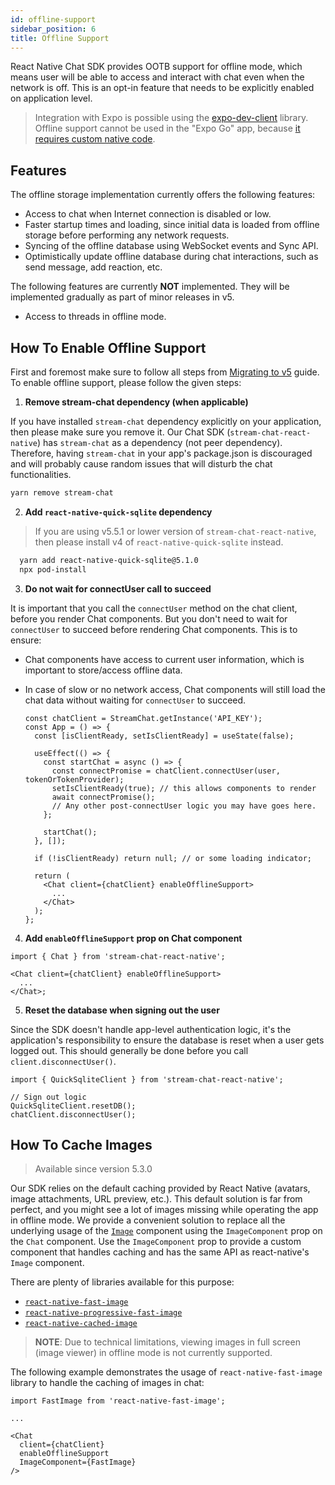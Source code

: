 ```yaml
---
id: offline-support
sidebar_position: 6
title: Offline Support
---
```


React Native Chat SDK provides OOTB support for offline mode, which means user will be able to access and interact
with chat even when the network is off. This is an opt-in feature that needs to be explicitly enabled on application
level.

> Integration with Expo is possible using the [expo-dev-client](https://docs.expo.dev/development/getting-started/) library.
Offline support cannot be used in the "Expo Go" app, because [it requires custom native code](https://docs.expo.io/workflow/customizing/).

## Features

The offline storage implementation currently offers the following features:

- Access to chat when Internet connection is disabled or low.
- Faster startup times and loading, since initial data is loaded from offline storage before performing any network requests.
- Syncing of the offline database using WebSocket events and Sync API.
- Optimistically update offline database during chat interactions, such as send message, add reaction, etc.

The following features are currently **NOT** implemented. They will be implemented gradually as part of minor releases in v5.

- Access to threads in offline mode.

## How To Enable Offline Support

First and foremost make sure to follow all steps from [Migrating to v5](./upgrade_helper.mdx) guide.
To enable offline support, please follow the given steps:

1. **Remove stream-chat dependency (when applicable)**

If you have installed `stream-chat` dependency explicitly on your application, then please make sure you remove it.
Our Chat SDK (`stream-chat-react-native`) has `stream-chat` as a dependency (not peer dependency).
Therefore, having `stream-chat` in your app's package.json is discouraged and will probably cause random issues that will disturb the chat functionalities.

```bash
yarn remove stream-chat
```

2. **Add `react-native-quick-sqlite` dependency**

> If you are using v5.5.1 or lower version of `stream-chat-react-native`, then please install v4 of `react-native-quick-sqlite` instead.

```bash
  yarn add react-native-quick-sqlite@5.1.0
  npx pod-install
```

3. **Do not wait for connectUser call to succeed**

It is important that you call the `connectUser` method on the chat client, before you render Chat components.
But you don't need to wait for `connectUser` to succeed before rendering Chat components. This is to ensure:

- Chat components have access to current user information, which is important to store/access offline data.
- In case of slow or no network access, Chat components will still load the chat data without waiting for `connectUser` to succeed.

  ```tsx {7,8,16}
  const chatClient = StreamChat.getInstance('API_KEY');
  const App = () => {
    const [isClientReady, setIsClientReady] = useState(false);

    useEffect(() => {
      const startChat = async () => {
        const connectPromise = chatClient.connectUser(user, tokenOrTokenProvider);
        setIsClientReady(true); // this allows components to render
        await connectPromise();
        // Any other post-connectUser logic you may have goes here.
      };

      startChat();
    }, []);

    if (!isClientReady) return null; // or some loading indicator;

    return (
      <Chat client={chatClient} enableOfflineSupport>
        ...
      </Chat>
    );
  };
  ```

4. **Add `enableOfflineSupport` prop on Chat component**

```tsx
import { Chat } from 'stream-chat-react-native';

<Chat client={chatClient} enableOfflineSupport>
  ...
</Chat>;
```

5. **Reset the database when signing out the user**

Since the SDK doesn't handle app-level authentication logic, it's the application's responsibility
to ensure the database is reset when a user gets logged out. This should generally be done before you
call `client.disconnectUser()`.

```tsx
import { QuickSqliteClient } from 'stream-chat-react-native';

// Sign out logic
QuickSqliteClient.resetDB();
chatClient.disconnectUser();
```

## How To Cache Images

> Available since version 5.3.0

Our SDK relies on the default caching provided by React Native (avatars, image attachments, URL preview, etc.).
This default solution is far from perfect, and you might see a lot of images missing while operating the app in offline mode.
We provide a convenient solution to replace all the underlying usage of the [`Image`](https://reactnative.dev/docs/next/image) component using the `ImageComponent` prop on the `Chat` component.
Use the `ImageComponent` prop to provide a custom component that handles caching and has the same API as react-native's `Image` component.

There are plenty of libraries available for this purpose:

- [`react-native-fast-image`](https://www.npmjs.com/package/react-native-fast-image)
- [`react-native-progressive-fast-image`](https://www.npmjs.com/package/@freakycoder/react-native-progressive-fast-image)
- [`react-native-cached-image`](https://www.npmjs.com/package/react-native-cached-image)

> **NOTE**: Due to technical limitations, viewing images in full screen (image viewer) in offline mode is not currently supported.

The following example demonstrates the usage of `react-native-fast-image` library to handle the caching of images in chat:

```tsx
import FastImage from 'react-native-fast-image';

...

<Chat
  client={chatClient}
  enableOfflineSupport
  ImageComponent={FastImage}
/>
```
